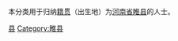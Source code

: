 {{Catnav|頁面分類|各種主題的頁面分類|依中国各省来作的分类|各地中国人|河南人|商丘人}}
{{Catnav|頁面分類|人物|各國人物|中国人|各地中国人|河南人|商丘人}}

本分类用于归纳[[籍贯|籍贯]]（出生地）为[[河南省|河南省]][[睢县|睢县]]的人士。

[[Category:商丘人|县]]
[[Category:睢县|Category:睢县]]